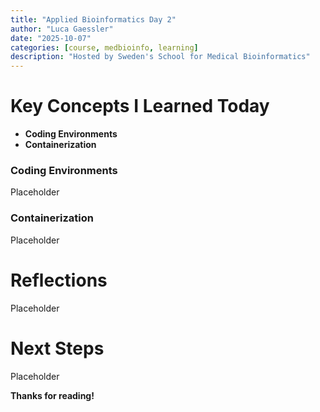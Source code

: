 ```yaml
---
title: "Applied Bioinformatics Day 2"
author: "Luca Gaessler"
date: "2025-10-07"
categories: [course, medbioinfo, learning]
description: "Hosted by Sweden's School for Medical Bioinformatics"
---
```


# Key Concepts I Learned Today

- **Coding Environments**
- **Containerization**

### Coding Environments
Placeholder

### Containerization
Placeholder

# Reflections
Placeholder

# Next Steps
Placeholder

**Thanks for reading!**